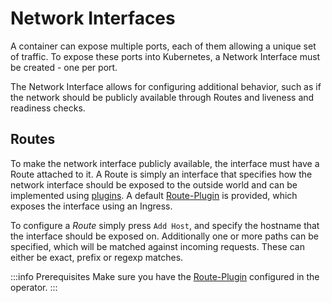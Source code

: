 
# Network Interfaces

A container can expose multiple ports, each of them allowing a unique set of traffic. To expose these ports into Kubernetes, a Network Interface must be created - one per port.

The Network Interface allows for configuring additional behavior, such as if the network should be publicly available through Routes and liveness and readiness checks.

<Tabs>
  <TabItem value="dashboard" label="Dashboard">
    <ThemedImage
      alt="Configure Network interfaces Dashboard"
      customProps={{
        zoom: true,
      }}
      sources={{
        light: "/img/dashboard/platform/network/interface-and-healthchecks.png",
        dark: "/img/dashboard/platform/network/interface-and-healthchecks.png",
      }}
    />
  </TabItem>
</Tabs>

## Routes

To make the network interface publicly available, the interface must have a Route attached to it. A Route is simply an interface that specifies how the network interface should be exposed to the outside world
and can be implemented using [plugins](/operator-manual/setup-guide/operator/plugins). A default [Route-Plugin](/operator-manual/setup-guide/operator/networking) is provided, which exposes the interface using an Ingress.

To configure a _Route_ simply press `Add Host`, and specify the hostname that the interface should be exposed on.
Additionally one or more paths can be specified, which will be matched against incoming requests. These can either be exact, prefix or regexp matches.

<Tabs>
  <TabItem value="Host" label="Host">
    <ThemedImage
      alt="Configure Route Hosts"
      customProps={{
        zoom: true,
      }}
      sources={{
        light: "/img/dashboard/platform/network/edit-host.png",
        dark: "/img/dashboard/platform/network/edit-host.png",
      }}
    />
  </TabItem>
  <TabItem value="Paths" label="Paths">
    <ThemedImage
      alt="Configure Route Paths"
      customProps={{
        zoom: true,
      }}
      sources={{
        light: "/img/dashboard/platform/network/edit-path.png",
        dark: "/img/dashboard/platform/network/edit-path.png",
      }}
    />
  </TabItem>
</Tabs>

:::info Prerequisites
Make sure you have the [Route-Plugin](/operator-manual/setup-guide/operator/networking) configured in the operator.
:::